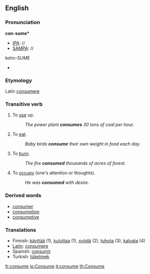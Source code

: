 ==English==
===Pronunciation===

'''con-sume*'''
*[[IPA]]: //
*[[SAMPA]]: //
kohn-SUME
*{{audio|en-us-conusme.ogg|Audio (US)}}

===Etymology===

Latin [[consumere]]

===Transitive verb===
{{en-infl-reg-other-e|consum|e}}

#To [[use]] up.
#:''The power plant '''consumes''' 30 tons of coal per hour.''
#To [[eat]].
#:''Baby birds '''consume''' their own weight in food each day.''
#To [[burn]].
#:''The fire '''consumed''' thousands of acres of forest.''
#To [[occupy]] (one's attention or thoughts). 
#:''He was '''consumed''' with desire.''

===Derived words===
*[[consumer]]
*[[consumption]]
*[[consumptive]]

===Translations===
*Finnish: [[käyttää]] (1), [[kuluttaa]] (1), [[syödä]] (2), [[tuhota]] (3), [[kalvata]] (4)
*[[Latin]]: [[consumere]]
*Spanish: [[consumir]]
*Turkish: [[tüketmek]]

[[fr:consume]]
[[io:Consume]]
[[it:consume]]
[[th:Consume]]
